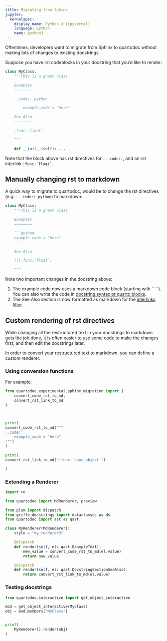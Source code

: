 ```yaml
---
title: Migrating from Sphinx
jupyter:
  kernelspec:
    display_name: Python 3 (ipykernel)
    language: python
    name: python3
---
```


Oftentimes, developers want to migrate from Sphinx to quartodoc without making lots of changes to existing docstrings.

Suppose you have rst codeblocks in your docstring that you'd like to render:

```python
class MyClass:
    """This is a great class

    Examples
    --------

    ..code:: python

        example_code = "here"

    See Also
    --------

    :func:`float`

    """

    def __init__(self): ...

```

Note that the block above has rst directives for `.. code::`, and an rst interlink
`` :func:`float` ``.


## Manually changing rst to markdown

A quick way to migrate to quartodoc, would be to change the rst directives (e.g. `.. code:: python`) to markdown:

```python
class MyClass:
    """This is a great class

    Examples
    ========

    ```python
    example_code = "here"
    ```

    See Also

    [](:func:`float`)

    """
```

Note two important changes in the docstring above:

1. The example code now uses a markdown code block (starting with ```` ``` ````).
   You can also write the code in [docstring syntax or quarto blocks](./docstring-examples.qmd#examples-using-code-blocks).
2. The See Also section is now formatted as markdown for the [interlinks filter](./interlinks.qmd).


## Custom rendering of rst directives

While changing all the restructured text in your docstrings to markdown gets the job done,
it is often easier to use some code to make the changes first, and then edit the docstrings
later.

In order to convert your restructured text to markdown, you can define a custom renderer.

### Using conversion functions

For example:

```python
from quartodoc.experimental.sphinx_migration import (
    convert_code_rst_to_md,
    convert_rst_link_to_md
)



print(
convert_code_rst_to_md("""
..code:: 
    example_code = "here"
""")
)
```

```python
print(
convert_rst_link_to_md(":func:`some_object`")

)
```

### Extending a Renderer

```python
import re

from quartodoc import MdRenderer, preview

from plum import dispatch
from griffe.docstrings import dataclasses as ds
from quartodoc import ast as qast

class MyRenderer(MdRenderer):
    style = "my_renderer3"

    @dispatch
    def render(self, el: qast.ExampleText):
        new_value = convert_code_rst_to_md(el.value)
        return new_value

    @dispatch
    def render(self, el: qast.DocstringSectionSeeAlso):
        return convert_rst_link_to_md(el.value)


```

### Testing docstrings

```python
from quartodoc.interactive import get_object_interactive

mod = get_object_interactive(MyClass)
obj = mod.members["MyClass"]


print(
    MyRenderer().render(obj)
)


```

